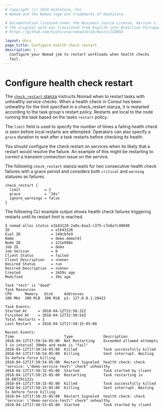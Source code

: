 ```yaml
---
# Copyright (c) 2024 HashiCorp, Inc.
# Nomad and the Nomad logo are trademarks of HashiCorp.

# Documentation licensed under the Business Source License, Version 1.1.
# The original work was translated from English into Brazilian Portuguese.
# https://github.com/hashicorp/nomad/blob/main/LICENSE

layout: docs
page_title: Configure health check restart
description: |-
  Configure your Nomad job to restart workloads when health checks
  fail.
---
```


# Configure health check restart

The [`check_restart` stanza][check restart] instructs Nomad when to restart
tasks with unhealthy service checks. When a health check in Consul has been
unhealthy for the limit specified in a check_restart stanza, it is restarted
according to the task group's restart policy. Restarts are local to the node
running the task based on the tasks `restart` policy.

The `limit` field is used to specify the number of times a failing health check
is seen before local restarts are attempted. Operators can also specify a
`grace` duration to wait after a task restarts before checking its health.

You should configure the check restart on services when its likely that a
restart would resolve the failure. An example of this might be restarting to
correct a transient connection issue on the service.

The following `check_restart` stanza waits for two consecutive health check
failures with a grace period and considers both `critical` and `warning`
statuses as failures.

```hcl
check_restart {
  limit           = 2
  grace           = "10s"
  ignore_warnings = false
}
```

The following CLI example output shows health check failures triggering restarts
until its restart limit is reached.

```shell-session
$ nomad alloc status e1b43128-2a0a-6aa3-c375-c7e8a7c48690
ID                   = e1b43128
Eval ID              = 249cbfe9
Name                 = demo.demo[0]
Node ID              = 221e998e
Job ID               = demo
Job Version          = 0
Client Status        = failed
Client Description   = <none>
Desired Status       = run
Desired Description  = <none>
Created              = 2m59s ago
Modified             = 39s ago

Task "test" is "dead"
Task Resources
CPU      Memory   Disk     Addresses
100 MHz  300 MiB  300 MiB  p1: 127.0.0.1:28422

Task Events:
Started At     = 2018-04-12T22:50:32Z
Finished At    = 2018-04-12T22:50:54Z
Total Restarts = 3
Last Restart   = 2018-04-12T17:50:15-05:00

Recent Events:
Time                       Type              Description
2018-04-12T17:50:54-05:00  Not Restarting    Exceeded allowed attempts 3 in interval 30m0s and mode is "fail"
2018-04-12T17:50:54-05:00  Killed            Task successfully killed
2018-04-12T17:50:54-05:00  Killing           Sent interrupt. Waiting 5s before force killing
2018-04-12T17:50:54-05:00  Restart Signaled  health check: check "service: \"demo-service-test\" check" unhealthy
2018-04-12T17:50:32-05:00  Started           Task started by client
2018-04-12T17:50:15-05:00  Restarting        Task restarting in 16.887291122s
2018-04-12T17:50:15-05:00  Killed            Task successfully killed
2018-04-12T17:50:15-05:00  Killing           Sent interrupt. Waiting 5s before force killing
2018-04-12T17:50:15-05:00  Restart Signaled  health check: check "service: \"demo-service-test\" check" unhealthy
2018-04-12T17:49:53-05:00  Started           Task started by client
```

[check restart]: /nomad/docs/job-specification/check_restart
